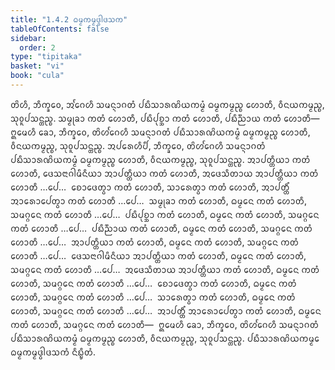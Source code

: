 ```yaml
---
title: "1.4.2 ᨵᨾ᩠ᨾᨠᨾ᩠ᨾᨴ᩠ᩅᩤᨴᩈᨠ"
tableOfContents: false
sidebar:
  order: 2
type: "tipitaka"
basket: "vi"
book: "cula"
---
```



<DynamicBreadcrumb />

<Division number="38" book="cula">

<Paragraph number="183" book="cula">
ᨲᩦᩉᩥ, ᨽᩥᨠ᩠ᨡᩅᩮ, ᩋᩘᨣᩮᩉᩥ ᩈᨾᨶ᩠ᨶᩣᨣᨲᩴ ᨸᨭᩥᩈᩣᩁᨱᩦᨿᨠᨾ᩠ᨾᩴ ᨵᨾ᩠ᨾᨠᨾ᩠ᨾᨬ᩠ᨧ ᩉᩮᩣᨲᩥ, ᩅᩥᨶᨿᨠᨾ᩠ᨾᨬ᩠ᨧ, ᩈᩩᩅᩪᨸᩈᨶ᩠ᨲᨬ᩠ᨧ. ᩈᨾ᩠ᨾᩩᨡᩣ ᨠᨲᩴ ᩉᩮᩣᨲᩥ, ᨸᨭᩥᨸᩩᨧ᩠ᨨᩣ ᨠᨲᩴ ᩉᩮᩣᨲᩥ, ᨸᨭᩥᨬ᩠ᨬᩣᨿ ᨠᨲᩴ ᩉᩮᩣᨲᩥ—  ᩍᨾᩮᩉᩥ ᨡᩮᩣ, ᨽᩥᨠ᩠ᨡᩅᩮ, ᨲᩦᩉᩘᨣᩮᩉᩥ ᩈᨾᨶ᩠ᨶᩣᨣᨲᩴ ᨸᨭᩥᩈᩣᩁᨱᩦᨿᨠᨾ᩠ᨾᩴ ᨵᨾ᩠ᨾᨠᨾ᩠ᨾᨬ᩠ᨧ ᩉᩮᩣᨲᩥ, ᩅᩥᨶᨿᨠᨾ᩠ᨾᨬ᩠ᨧ, ᩈᩩᩅᩪᨸᩈᨶ᩠ᨲᨬ᩠ᨧ.
</Paragraph>

<Paragraph number="184" book="cula">
ᩋᨸᩁᩮᩉᩥᨸᩥ, ᨽᩥᨠ᩠ᨡᩅᩮ, ᨲᩦᩉᩘᨣᩮᩉᩥ ᩈᨾᨶ᩠ᨶᩣᨣᨲᩴ ᨸᨭᩥᩈᩣᩁᨱᩦᨿᨠᨾ᩠ᨾᩴ ᨵᨾ᩠ᨾᨠᨾ᩠ᨾᨬ᩠ᨧ ᩉᩮᩣᨲᩥ, ᩅᩥᨶᨿᨠᨾ᩠ᨾᨬ᩠ᨧ, ᩈᩩᩅᩪᨸᩈᨶ᩠ᨲᨬ᩠ᨧ. ᩋᩣᨸᨲ᩠ᨲᩥᨿᩣ ᨠᨲᩴ ᩉᩮᩣᨲᩥ, ᨴᩮᩈᨶᩣᨣᩤᨾᩥᨶᩥᨿᩣ ᩋᩣᨸᨲ᩠ᨲᩥᨿᩣ ᨠᨲᩴ ᩉᩮᩣᨲᩥ, ᩋᨴᩮᩈᩥᨲᩣᨿ ᩋᩣᨸᨲ᩠ᨲᩥᨿᩣ ᨠᨲᩴ ᩉᩮᩣᨲᩥ …ᨸᩮ…  ᨧᩮᩣᨴᩮᨲ᩠ᩅᩣ ᨠᨲᩴ ᩉᩮᩣᨲᩥ, ᩈᩣᩁᩮᨲ᩠ᩅᩣ ᨠᨲᩴ ᩉᩮᩣᨲᩥ, ᩋᩣᨸᨲ᩠ᨲᩥᩴ ᩋᩣᩁᩮᩣᨸᩮᨲ᩠ᩅᩣ ᨠᨲᩴ ᩉᩮᩣᨲᩥ …ᨸᩮ…  ᩈᨾ᩠ᨾᩩᨡᩣ ᨠᨲᩴ ᩉᩮᩣᨲᩥ, ᨵᨾ᩠ᨾᩮᨶ ᨠᨲᩴ ᩉᩮᩣᨲᩥ, ᩈᨾᨣ᩠ᨣᩮᨶ ᨠᨲᩴ ᩉᩮᩣᨲᩥ …ᨸᩮ…  ᨸᨭᩥᨸᩩᨧ᩠ᨨᩣ ᨠᨲᩴ ᩉᩮᩣᨲᩥ, ᨵᨾ᩠ᨾᩮᨶ ᨠᨲᩴ ᩉᩮᩣᨲᩥ, ᩈᨾᨣ᩠ᨣᩮᨶ ᨠᨲᩴ ᩉᩮᩣᨲᩥ …ᨸᩮ…  ᨸᨭᩥᨬ᩠ᨬᩣᨿ ᨠᨲᩴ ᩉᩮᩣᨲᩥ, ᨵᨾ᩠ᨾᩮᨶ ᨠᨲᩴ ᩉᩮᩣᨲᩥ, ᩈᨾᨣ᩠ᨣᩮᨶ ᨠᨲᩴ ᩉᩮᩣᨲᩥ …ᨸᩮ…  ᩋᩣᨸᨲ᩠ᨲᩥᨿᩣ ᨠᨲᩴ ᩉᩮᩣᨲᩥ, ᨵᨾ᩠ᨾᩮᨶ ᨠᨲᩴ ᩉᩮᩣᨲᩥ, ᩈᨾᨣ᩠ᨣᩮᨶ ᨠᨲᩴ ᩉᩮᩣᨲᩥ …ᨸᩮ…  ᨴᩮᩈᨶᩣᨣᩤᨾᩥᨶᩥᨿᩣ ᩋᩣᨸᨲ᩠ᨲᩥᨿᩣ ᨠᨲᩴ ᩉᩮᩣᨲᩥ, ᨵᨾ᩠ᨾᩮᨶ ᨠᨲᩴ ᩉᩮᩣᨲᩥ, ᩈᨾᨣ᩠ᨣᩮᨶ ᨠᨲᩴ ᩉᩮᩣᨲᩥ …ᨸᩮ…  ᩋᨴᩮᩈᩥᨲᩣᨿ ᩋᩣᨸᨲ᩠ᨲᩥᨿᩣ ᨠᨲᩴ ᩉᩮᩣᨲᩥ, ᨵᨾ᩠ᨾᩮᨶ ᨠᨲᩴ ᩉᩮᩣᨲᩥ, ᩈᨾᨣ᩠ᨣᩮᨶ ᨠᨲᩴ ᩉᩮᩣᨲᩥ …ᨸᩮ…  ᨧᩮᩣᨴᩮᨲ᩠ᩅᩣ ᨠᨲᩴ ᩉᩮᩣᨲᩥ, ᨵᨾ᩠ᨾᩮᨶ ᨠᨲᩴ ᩉᩮᩣᨲᩥ, ᩈᨾᨣ᩠ᨣᩮᨶ ᨠᨲᩴ ᩉᩮᩣᨲᩥ …ᨸᩮ…  ᩈᩣᩁᩮᨲ᩠ᩅᩣ ᨠᨲᩴ ᩉᩮᩣᨲᩥ, ᨵᨾ᩠ᨾᩮᨶ ᨠᨲᩴ ᩉᩮᩣᨲᩥ, ᩈᨾᨣ᩠ᨣᩮᨶ ᨠᨲᩴ ᩉᩮᩣᨲᩥ …ᨸᩮ…  ᩋᩣᨸᨲ᩠ᨲᩥᩴ ᩋᩣᩁᩮᩣᨸᩮᨲ᩠ᩅᩣ ᨠᨲᩴ ᩉᩮᩣᨲᩥ, ᨵᨾ᩠ᨾᩮᨶ ᨠᨲᩴ ᩉᩮᩣᨲᩥ, ᩈᨾᨣ᩠ᨣᩮᨶ ᨠᨲᩴ ᩉᩮᩣᨲᩥ—  ᩍᨾᩮᩉᩥ ᨡᩮᩣ, ᨽᩥᨠ᩠ᨡᩅᩮ, ᨲᩦᩉᩘᨣᩮᩉᩥ ᩈᨾᨶ᩠ᨶᩣᨣᨲᩴ ᨸᨭᩥᩈᩣᩁᨱᩦᨿᨠᨾ᩠ᨾᩴ ᨵᨾ᩠ᨾᨠᨾ᩠ᨾᨬ᩠ᨧ ᩉᩮᩣᨲᩥ, ᩅᩥᨶᨿᨠᨾ᩠ᨾᨬ᩠ᨧ, ᩈᩩᩅᩪᨸᩈᨶ᩠ᨲᨬ᩠ᨧ.

</Paragraph>
</Division>

<Paragraph number="185" type="center" book="cula">
ᨸᨭᩥᩈᩣᩁᨱᩦᨿᨠᨾ᩠ᨾᩮ ᨵᨾ᩠ᨾᨠᨾ᩠ᨾᨴ᩠ᩅᩤᨴᩈᨠᩴ ᨶᩥᨭ᩠ᨮᩥᨲᩴ.
</Paragraph>